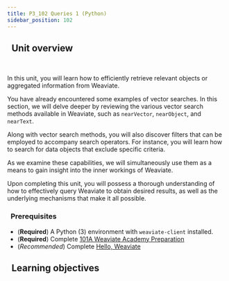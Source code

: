 ```yaml
---
title: P3_102 Queries 1 (Python)
sidebar_position: 102
---
```


## <i class="fa-solid fa-chalkboard-user"></i>&nbsp;&nbsp;Unit overview


<ReactPlayer className="react-player" url='https://youtu.be/Fk9pDfBhnTI' controls='true' />
<br/>

In this unit, you will learn how to efficiently retrieve relevant objects or aggregated information from Weaviate.

You have already encountered some examples of vector searches. In this section, we will delve deeper by reviewing the various vector search methods available in Weaviate, such as `nearVector`, `nearObject`, and `nearText`.

Along with vector search methods, you will also discover filters that can be employed to accompany search operators. For instance, you will learn how to search for data objects that exclude specific criteria.

As we examine these capabilities, we will simultaneously use them as a means to gain insight into the inner workings of Weaviate.

Upon completing this unit, you will possess a thorough understanding of how to effectively query Weaviate to obtain desired results, as well as the underlying mechanisms that make it all possible.

### <i class="fa-solid fa-clipboard-list-check"></i>&nbsp;&nbsp;Prerequisites

- (**Required**) A Python (3) environment with `weaviate-client` installed.
- (**Required**) Complete [101A Weaviate Academy Preparation](../setup.mdx)
- (*Recommended*) Complete [Hello, Weaviate](../101_hello_weaviate/index.mdx)

## <i class="fa-solid fa-chalkboard-user"></i>&nbsp;&nbsp;Learning objectives


<LearningGoalsExp />


<LearningGoals unitName="queries_1"/>


<GiscusDocComment />

